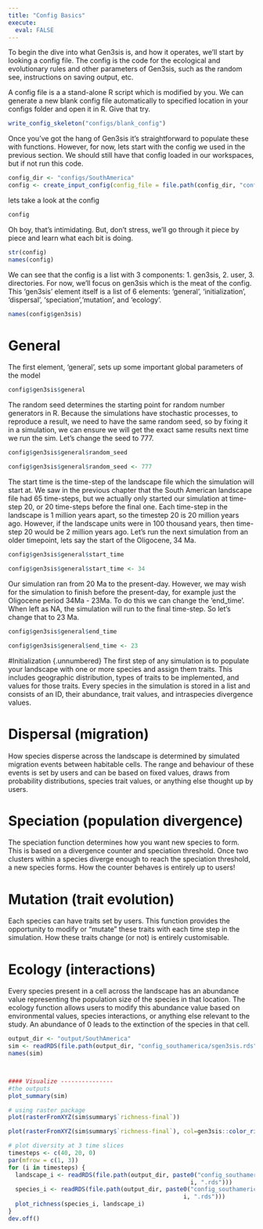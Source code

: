 ---
title: "Config Basics"
execute: 
  eval: FALSE
---

To begin the dive into what Gen3sis is, and how it operates, we'll start by looking a config file. The config is the code for the ecological and evolutionary rules and other parameters of Gen3sis, such as the random see, instructions on saving output, etc.

A config file is a a stand-alone R script which is modified by you. We can generate a new blank config file automatically to specified location in your configs folder and open it in R. Give that try.

```{r}
write_config_skeleton("configs/blank_config")
```

Once you've got the hang of Gen3sis it's straightforward to populate these with functions. However, for now, lets start with the config we used in the previous section. We should still have that config loaded in our workspaces, but if not run this code.

```{r}
config_dir <- "configs/SouthAmerica"
config <- create_input_config(config_file = file.path(config_dir, "config_southamerica.R"))
```

lets take a look at the config

```{r}
config
```

Oh boy, that's intimidating. But, don't stress, we'll go through it piece by piece and learn what each bit is doing.

```{r}
str(config)
names(config)
```

We can see that the config is a list with 3 components: 1. gen3sis, 2. user, 3. directories. For now, we'll focus on gen3sis which is the meat of the config. This 'gen3sis' element itself is a list of 6 elements: 'general', 'initialization', 'dispersal', 'speciation','mutation', and 'ecology'.

```{r}
names(config$gen3sis)
```

# General {.unnumbered}

The first element, 'general', sets up some important global parameters of the model

```{r}
config$gen3sis$general
```

The random seed determines the starting point for random number generators in R. Because the simulations have stochastic processes, to reproduce a result, we need to have the same random seed, so by fixing it in a simulation, we can ensure we will get the exact same results next time we run the sim. Let's change the seed to 777.

```{r}
config$gen3sis$general$random_seed

config$gen3sis$general$random_seed <- 777
```

The start time is the time-step of the landscape file which the simulation will start at. We saw in the previous chapter that the South American landscape file had 65 time-steps, but we actually only started our simulation at time-step 20, or 20 time-steps before the final one. Each time-step in the landscape is 1 million years apart, so the timestep 20 is 20 million years ago. However, if the landscape units were in 100 thousand years, then time-step 20 would be 2 million years ago. Let's run the next simulation from an older timepoint, lets say the start of the Oligocene, 34 Ma.

```{r}
config$gen3sis$general$start_time

config$gen3sis$general$start_time <- 34
```

Our simulation ran from 20 Ma to the present-day. However, we may wish for the simulation to finish before the present-day, for example just the Oligocene period 34Ma - 23Ma. To do this we can change the 'end_time'. When left as NA, the simulation will run to the final time-step. So let's change that to 23 Ma.

```{r}
config$gen3sis$general$end_time

config$gen3sis$general$end_time <- 23
```

#Initialization {.unnumbered} The first step of any simulation is to populate your landscape with one or more species and assign them traits. This includes geographic distribution, types of traits to be implemented, and values for those traits. Every species in the simulation is stored in a list and consists of an ID, their abundance, trait values, and intraspecies divergence values.

# Dispersal (migration) {.unnumbered}

How species disperse across the landscape is determined by simulated migration events between habitable cells. The range and behaviour of these events is set by users and can be based on fixed values, draws from probability distributions, species trait values, or anything else thought up by users.

# Speciation (population divergence) {.unnumbered}

The speciation function determines how you want new species to form. This is based on a divergence counter and speciation threshold. Once two clusters within a species diverge enough to reach the speciation threshold, a new species forms. How the counter behaves is entirely up to users!

# Mutation (trait evolution) {.unnumbered}

Each species can have traits set by users. This function provides the opportunity to modify or "mutate" these traits with each time step in the simulation. How these traits change (or not) is entirely customisable.

# Ecology (interactions) {.unnumbered}

Every species present in a cell across the landscape has an abundance value representing the population size of the species in that location. The ecology function allows users to modify this abundance value based on environmental values, species interactions, or anything else relevant to the study. An abundance of 0 leads to the extinction of the species in that cell.

```{r}
output_dir <- "output/SouthAmerica"
sim <- readRDS(file.path(output_dir, "config_southamerica/sgen3sis.rds"))
names(sim)



#### Visualize --------------- 
#the outputs
plot_summary(sim)

# using raster package
plot(rasterFromXYZ(sim$summary$`richness-final`))

plot(rasterFromXYZ(sim$summary$`richness-final`), col=gen3sis::color_richness(10))
```

```{r}
# plot diversity at 3 time slices
timesteps <- c(40, 20, 0)
par(mfrow = c(1, 3))
for (i in timesteps) {
  landscape_i <- readRDS(file.path(output_dir, paste0("config_southamerica/landscapes/landscape_t_", 
                                                    i, ".rds")))
  species_i <- readRDS(file.path(output_dir, paste0("config_southamerica/species/species_t_", 
                                                  i, ".rds")))
  plot_richness(species_i, landscape_i)
}
dev.off()
```
